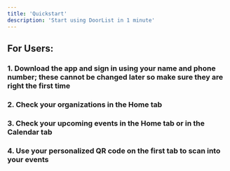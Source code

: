---
title: 'Quickstart'
description: 'Start using DoorList in 1 minute'
---
## For Users:
### 1. Download the app and sign in using your name and phone number; these cannot be changed later so make sure they are right the first time
### 2. Check your organizations in the Home tab
### 3. Check your upcoming events in the Home tab or in the Calendar tab
### 4. Use your personalized QR code on the first tab to scan into your events
